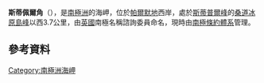 {{coord|71|43|S|67|19|W|display=title}}

'''斯蒂佩爾角'''（{{lang-en|Steeple Point}}），是[[南極洲|南極洲]]的海岬，位於[[帕爾默地|帕爾默地]]西岸，處於[[斯蒂普爾峰|斯蒂普爾峰]]的[[桑道冰原島峰|桑道冰原島峰]]以西3.7公里，由[[英國|英國]]南極名稱諮詢委員命名，現時由[[南極條約體系|南極條約體系]]管理。

==參考資料==
{{usgs-gazetteer}}

{{Antarctica-geo-stub}}
[[Category:南極洲海岬|Category:南極洲海岬]]